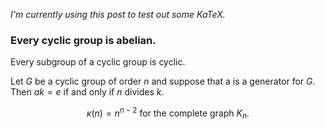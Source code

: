 
<Article title="Notes on Group Theory">

*I'm currently using this post to test out some KaTeX.*

### Every cyclic group is abelian.

Every subgroup of a cyclic group is cyclic.

Let $G$ be a cyclic group of order $n$ and suppose that a is a generator for $G$. Then $ak = e$ if and only if $n$ divides $k$.

$$
\kappa(n) = n^{n - 2} \text{ for the complete graph $K_n$.}
$$

</Article>